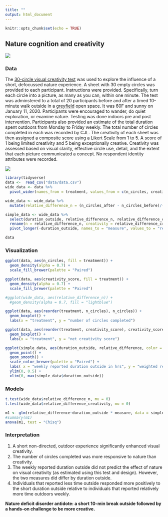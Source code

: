 ```yaml
---
title: ""
output: html_document
---
```


```r
knitr::opts_chunk$set(echo = TRUE)
```

## Nature cognition and creativity  
 ![](./nature.jpg)

### Data  
The [30-circle visual creativity test](https://www.ideo.com/blog/build-your-creative-confidence-thirty-circles-exercise) was used to explore the influence of a short, defocussed nature experience. A sheet with 30 empty circles was provided to each participant. Instructions were provided. Specifically, turn each circle into a picture, as many as you can, within one minute. The test was adminstered to a total of 20 participants before and after a timed 10-minute walk outside in a [greyfield](https://en.wikipedia.org/wiki/Greyfield_land) open space. It was 60F and sunny on January 11, 2020. Participants were encouraged to wander, do quiet exploration, or examine nature. Testing was done indoors pre and post intervention. Participants also provided an estimate of the total duration spent outdoors from Monday to Friday weekly. The total number of circles completed in each was recorded by CJL. The creativity of each sheet was then assigned a composite score using a Likert Scale from 1 to 5. A score of 1 being limited creativity and 5 being exceptionally creative. Creativity was assessed based on visual clarity, effective circle use, detail, and the extent that each picture communicated a concept. No respondent identity attributes were recorded.      

![](./pics/30_circles.jpg)  

```r
library(tidyverse)
data <-  read_csv("data/data.csv")
wide_data <- data %>%
  pivot_wider(names_from = treatment, values_from = c(n_circles, creativity_score))

wide_data <- wide_data %>%
  mutate(relative_difference_n = (n_circles_after - n_circles_before)/(n_circles_after + n_circles_before), relative_difference_creativity = (creativity_score_after - creativity_score_before)/(creativity_score_after + creativity_score_before)) 

simple_data <- wide_data %>%
  select(duration_outside, relative_difference_n, relative_difference_creativity) %>%
  rename(n = relative_difference_n, creativity = relative_difference_creativity) %>%
  pivot_longer(-duration_outside, names_to = "measure", values_to = "relative_difference")

data
```

### Visualization

```r
ggplot(data, aes(n_circles, fill = treatment)) +
  geom_density(alpha = 0.7) +
  scale_fill_brewer(palette = "Paired")

ggplot(data, aes(creativity_score, fill = treatment)) +
  geom_density(alpha = 0.7) +
  scale_fill_brewer(palette = "Paired")

#ggplot(wide_data, aes(relative_difference_n)) +
  #geom_density(alpha = 0.7, fill = "lightblue") 

ggplot(data, aes(reorder(treatment, n_circles), n_circles)) +
  geom_boxplot() +
  labs(x = "treatment", y = "number of circles completed")

ggplot(data, aes(reorder(treatment, creativity_score), creativity_score)) +
  geom_boxplot() +
  labs(x = "treatment", y = "net creativity score")

ggplot(simple_data, aes(duration_outside, relative_difference, color = measure)) +
  geom_point() +
  geom_smooth() +
  scale_color_brewer(palette = "Paired") +
  labs( x = "weekly reported duration outside in hrs", y = "weighted relative difference after-before") +
  ylim(0, 0.5) +
  xlim(0, max(simple_data$duration_outside))

```

### Models
```r
t.test(wide_data$relative_difference_n, mu = 0)
t.test(wide_data$relative_difference_creativity, mu = 0)

m1 <- glm(relative_difference~duration_outside * measure, data = simple_data)
#summary(m1)
anova(m1, test = "Chisq")

```

### Interpretation
1. A short non-directed, outdoor experience significantly enhanced visual creativity.  
2. The number of circles completed was more responsive to nature than creativity. 
3. The weekly reported duration outside did not predict the effect of nature on visual creativity (as estimated using this test and design). However, the two measures did differ by duration outside.  
4. Individuals that reported less time outside responded more positively to the short duration outside relative to individuals that reported relatively more time outdoors weekly.  

**Nature deficit disorder antidote: a short 10-min break outside followed by a hands-on challenge to be more creative.  **
